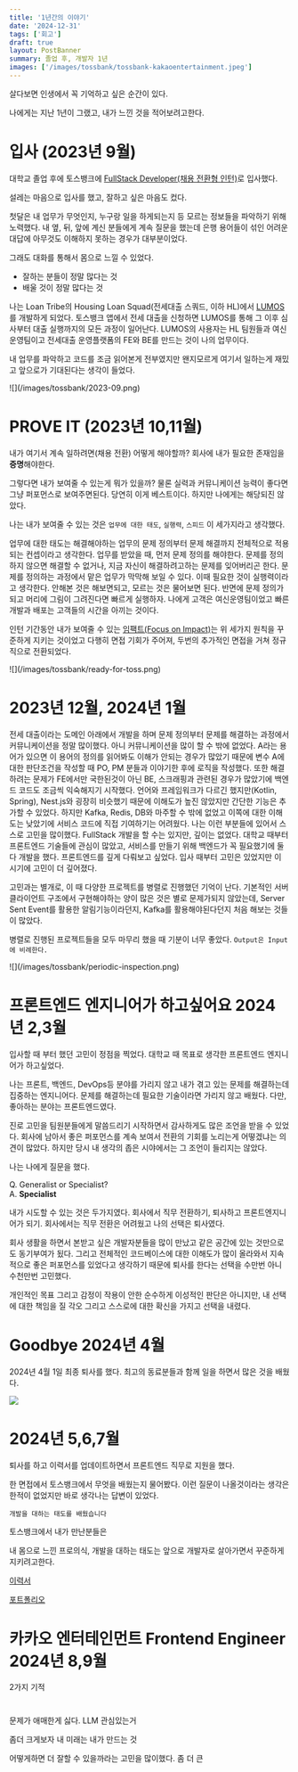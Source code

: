 ```yaml
---
title: '1년간의 이야기'
date: '2024-12-31'
tags: ['회고']
draft: true
layout: PostBanner
summary: 졸업 후, 개발자 1년
images: ['/images/tossbank/tossbank-kakaoentertainment.jpeg']
---
```


살다보면 인생에서 꼭 기억하고 싶은 순간이 있다.

나에게는 지난 1년이 그랬고, 내가 느낀 것을 적어보려고한다.

# 입사 (2023년 9월)

대학교 졸업 후에 토스뱅크에 [FullStack Developer(채용 전환형 인턴)](https://toss.im/career/job-detail?job_id=5778130003&company=%ED%86%A0%EC%8A%A4%EB%B1%85%ED%81%AC&detailedPosition=Admin)로 입사했다.

설레는 마음으로 입사를 했고, 잘하고 싶은 마음도 컸다.

첫달은 내 업무가 무엇인지, 누구랑 일을 하게되는지 등 모르는 정보들을 파악하기 위해 노력했다. 내 옆, 뒤, 앞에 계신 분들에게 계속 질문을 했는데 은행 용어들이 섞인 어려운 대답에 아무것도 이해하지 못하는 경우가 대부분이었다.

그래도 대화를 통해서 몸으로 느낄 수 있었다.

- 잘하는 분들이 정말 많다는 것
- 배울 것이 정말 많다는 것

나는 Loan Tribe의 Housing Loan Squad(전세대출 스쿼드, 이하 HL)에서 [LUMOS](https://toss.tech/article/severdeveloper_dynamic_scraping)를 개발하게 되었다.
토스뱅크 앱에서 전세 대출을 신청하면 LUMOS를 통해 그 이후 심사부터 대출 실행까지의 모든 과정이 일어난다. LUMOS의 사용자는 HL 팀원들과 여신운영팀이고 전세대출 운영플랫폼의 FE와 BE를 만드는 것이 나의 업무이다.

내 업무를 파악하고 코드를 조금 읽어본게 전부였지만 왠지모르게 여기서 일하는게 재밌고 앞으로가 기대된다는 생각이 들었다.

<div className="mx-auto">![](/images/tossbank/2023-09.png)</div>

# PROVE IT (2023년 10,11월)

내가 여기서 계속 일하려면(채용 전환) 어떻게 해야할까? 회사에 내가 필요한 존재임을 **증명**해야한다.

그렇다면 내가 보여줄 수 있는게 뭐가 있을까? 물론 실력과 커뮤니케이션 능력이 좋다면 그냥 퍼포먼스로 보여주면된다. 당연히 이게 베스트이다. 하지만 나에게는 해당되진 않았다.

나는 내가 보여줄 수 있는 것은 `업무에 대한 태도`, `실행력`, `스피드` 이 세가지라고 생각했다.

업무에 대한 태도는 해결해야하는 업무의 문제 정의부터 문제 해결까지 전체적으로 적용되는 컨셉이라고 생각한다. 업무를 받았을 때, 먼저 문제 정의를 해야한다.
문제를 정의하지 않으면 해결할 수 없거나, 지금 자신이 해결하려고하는 문제를 잊어버리곤 한다. 문제를 정의하는 과정에서 맡은 업무가 막막해 보일 수 있다.
이때 필요한 것이 실행력이라고 생각한다. 안해본 것은 해보면되고, 모르는 것은 물어보면 된다. 반면에 문제 정의가 되고 머리에 그림이 그려진다면 빠르게 실행하자.
나에게 고객은 여신운영팀이었고 빠른 개발과 배포는 고객들의 시간을 아끼는 것이다.

인턴 기간동안 내가 보여줄 수 있는 [임팩트(Focus on Impact)](https://toss.im/career/article/core-values-are-evolving)는 위 세가지 원칙을 꾸준하게 지키는 것이었고
다행히 면접 기회가 주어져, 두번의 추가적인 면접을 거쳐 정규직으로 전환되었다.

<div className="mx-auto">![](/images/tossbank/ready-for-toss.png)</div>

# 2023년 12월, 2024년 1월

전세 대출이라는 도메인 아래에서 개발을 하며 문제 정의부터 문제를 해결하는 과정에서 커뮤니케이션을 정말 많이했다. 아니 커뮤니케이션을 많이 할 수 밖에 없었다.
A라는 용어가 있으면 이 용어의 정의를 읽어봐도 이해가 안되는 경우가 많았기 때문에 변수 A에 대한 판단조건을 작성할 때 PO, PM 분들과 이야기한 후에 로직을 작성했다.
또한 해결하려는 문제가 FE에서만 국한된것이 아닌 BE, 스크래핑과 관련된 경우가 많았기에 백엔드 코드도 조금씩 익숙해지기 시작했다. 언어와 프레임워크가 다르긴 했지만(Kotlin, Spring),
Nest.js와 굉장히 비슷했기 때문에 이해도가 높진 않았지만 간단한 기능은 추가할 수 있었다. 하지만 Kafka, Redis, DB와 마주할 수 밖에 없었고 이쪽에 대한 이해도는 낮았기에
서비스 코드에 직접 기여하기는 어려웠다. 나는 이런 부분들에 있어서 스스로 고민을 많이했다. FullStack 개발을 할 수는 있지만, 깊이는 없었다.
대학교 때부터 프론트엔드 기술들에 관심이 많았고, 서비스를 만들기 위해 백엔드가 꼭 필요했기에 둘 다 개발을 했다. 프론트엔드를 깊게 다뤄보고 싶었다. 입사 때부터 고민은 있었지만
이 시기에 고민이 더 깊어졌다.

고민과는 별개로, 이 때 다양한 프로젝트를 병렬로 진행했던 기억이 난다. 기본적인 서버 클라이언트 구조에서 구현해야하는 양이 많은 것은 별로 문제가되지 않았는데, Server Sent Event를 활용한
알림기능이라던지, Kafka를 활용해야된다던지 처음 해보는 것들이 많았다.

병렬로 진행된 프로젝트들을 모두 마무리 했을 때 기분이 너무 좋았다. `Output은 Input에 비례한다.`

<div className="mx-auto">![](/images/tossbank/periodic-inspection.png)</div>

# 프론트엔드 엔지니어가 하고싶어요 2024년 2,3월

입사할 때 부터 했던 고민이 정점을 찍었다. 대학교 때 목표로 생각한 프론트엔드 엔지니어가 하고싶었다.

나는 프론트, 백엔드, DevOps등 분야를 가리지 않고 내가 겪고 있는 문제를 해결하는데 집중하는 엔지니어다.
문제를 해결하는데 필요한 기술이라면 가리지 않고 배웠다. 다만, 좋아하는 분야는 프론트엔드였다.

진로 고민을 팀원분들에게 말씀드리기 시작하면서 감사하게도 많은 조언을 받을 수 있었다. 회사에 남아서 좋은 퍼포먼스를 계속 보여서 전환의 기회를 노리는게 어떻겠냐는 의견이 많았다.
하지만 당시 내 생각의 좁은 시야에서는 그 조언이 들리지는 않았다.

나는 나에게 질문을 했다.

Q. Generalist or Specialist?<br/>A. **Specialist**

내가 시도할 수 있는 것은 두가지였다. 회사에서 직무 전환하기, 퇴사하고 프론트엔지니어가 되기. 회사에서는 직무 전환은 어려웠고 나의 선택은 퇴사였다.

회사 생활을 하면서 본받고 싶은 개발자분들을 많이 만났고 같은 공간에 있는 것만으로도 동기부여가 됬다.
그리고 전체적인 코드베이스에 대한 이해도가 많이 올라와서 지속적으로 좋은 퍼포먼스를 있었다고 생각하기 때문에 퇴사를 한다는 선택을 수만번 아니 수천만번 고민했다.

개인적인 목표 그리고 감정이 작용이 안한 순수하게 이성적인 판단은 아니지만, 내 선택에 대한 책임을 질 각오 그리고 스스로에 대한 확신을 가지고 선택을 내렸다.

# Goodbye 2024년 4월

2024년 4월 1일 최종 퇴사를 했다. 최고의 동료분들과 함께 일을 하면서 많은 것을 배웠다.

![](/images/tossbank/goodbye.jpg)

# 2024년 5,6,7월

퇴사를 하고 이력서를 업데이트하면서 프론트엔드 직무로 지원을 했다.

한 면접에서 토스뱅크에서 무엇을 배웠는지 물어봤다. 이런 질문이 나올것이라는 생각은 한적이 없었지만 바로 생각나는 답변이 있었다.

`개발을 대하는 태도를 배웠습니다`

토스뱅크에서 내가 만난분들은

내 몸으로 느낀 프로의식, 개발을 대하는 태도는 앞으로 개발자로 살아가면서 꾸준하게 지키려고한다.

[이력서](https://naver.com)

[포트폴리오](https://naver.com)

# 카카오 엔터테인먼트 Frontend Engineer 2024년 8,9월

2가지 기적

#

문제가 애매한게 싫다.
LLM
관심있는거

좀더 크게보자
내 미래는 내가 만드는 것

어떻게하면 더 잘할 수 있을까라는 고민을 많이했다. 좀 더 큰
